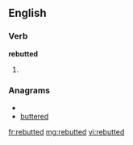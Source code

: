 ==English==

===Verb===
'''rebutted'''

# {{past of|[[rebut]]}}

===Anagrams===
* {{alphagram|bdeerttu}}
* [[buttered#English|buttered]]

[[fr:rebutted]]
[[mg:rebutted]]
[[vi:rebutted]]